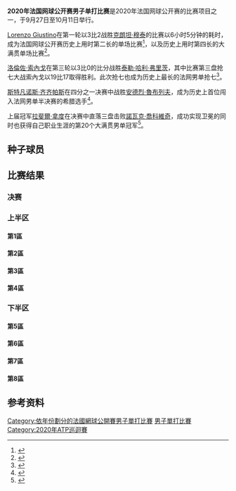 {{NoteTA|G1=Tennis}}
{{Infobox Tennis Grand Slam events|2020|法國網球公開賽|
| champ = {{flagicon|ESP}} [[拉斐爾·納達爾|拉斐爾·納達爾]]
| runner = {{flagicon|SRB}} [[諾瓦克·喬科維奇|諾瓦克·喬科維奇]]
| score = 6–0、6–2、7–5
| draw = 128（16{{Tooltip|Q|資格賽}}/8{{Tooltip|WC|外卡}}）
| seeds = 32
| before_name = 法國網球公開賽男子單打比賽
| after_name = 法國網球公開賽男子單打比賽
}}
{{main|2020年法國網球公開賽}}
'''2020年法国网球公开赛男子单打比赛'''是2020年法国网球公开赛的比赛项目之一，于9月27日至10月11日举行。

[[Lorenzo_Giustino|Lorenzo Giustino]]在第一轮以3比2战胜[[克朗坦·穆泰|克朗坦·穆泰]]的比赛以6小时5分钟的耗时，成为法国网球公开赛历史上用时第二长的单场比赛<ref>{{Cite web|url=https://au.sports.yahoo.com/amphtml/french-open-glance-day-2-183913398.html|title=French Open at a glance, Day 2|publisher=Yahoo! Sports|date=|accessdate=2020-10-10|archiveurl=https://web.archive.org/web/20201008191838/https://au.sports.yahoo.com/amphtml/french-open-glance-day-2-183913398.html|archivedate=2020-10-08|dead-url=no}}</ref>，以及历史上用时第四长的大满贯单场比赛<ref>{{Cite web|url=https://www.espn.com/tennis/story/_/id/29993222/dominic-thiem-beats-marin-cilic-second-round-french-open|title=Rafael Nadal, US Open champion Dominic Thiem advance to second round of French Open|publisher=[[ESPN|ESPN]]|date=|accessdate=2020-10-10|archiveurl=https://web.archive.org/web/20201001005405/https://www.espn.com/tennis/story/_/id/29993222/dominic-thiem-beats-marin-cilic-second-round-french-open|archivedate=2020-10-01|dead-url=no}}</ref>。

[[洛倫佐·索內戈|洛倫佐·索內戈]]在第三轮以3比0的比分战胜[[泰勒·哈利·弗里茨|泰勒·哈利·弗里茨]]，其中比赛第三盘抢七大战索內戈以19比17取得胜利。此次抢七也成为历史上最长的法网男单抢七<ref>{{cite web|url=https://www.bbc.com/sport/tennis/54377385|title=French Open 2020: Stan Wawrinka loses to Hugo Gaston|publisher=[[BBC体育|BBC Sport]]|date=2020-10-02|accessdate=2020-10-10|archiveurl=https://web.archive.org/web/20201012103630/https://www.bbc.com/sport/tennis/54377385|archivedate=2020-10-12|dead-url=no}}</ref>。

[[斯特凡诺斯·齐齐帕斯|斯特凡诺斯·齐齐帕斯]]在四分之一决赛中战胜[[安德烈·魯布列夫_(網球運動員)|安德烈·魯布列夫]]，成为历史上首位闯入法网男单半决赛的希腊选手<ref>{{cite web|url=https://greekherald.com.au/sports/tsitsipas-makes-greek-history-he-advances-french-open-semi-final/|title=Tsitsipas makes Greek history as he advances to French Open semi final|publisher=The Greek Herald|date=2020-10-08|accessdate=2020-10-10|archiveurl=https://archive.today/20201010073650/https://greekherald.com.au/sports/tsitsipas-makes-greek-history-he-advances-french-open-semi-final/|archivedate=2020-10-10}}</ref>。

上届冠军[[拉斐爾·拿度|拉斐爾·拿度]]在决赛中直落三盘击败[[諾瓦克·喬科維奇|諾瓦克·喬科維奇]]，成功实现卫冕的同时也获得自己职业生涯的第20个大满贯男单冠军<ref>{{cite web|url=https://www.espn.com/tennis/story/_/id/30090795/rafael-nadal-deserves-all-accolades-2020-french-open-victory|title=Rafael Nadal deserves all the accolades of his 2020 French Open victory|publisher=ESPN|date=2020-10-11|accessdate=2020-10-12|archiveurl=https://web.archive.org/web/20201031043903/https://www.espn.com/tennis/story/_/id/30090795/rafael-nadal-deserves-all-accolades-2020-french-open-victory|archivedate=2020-10-31|dead-url=no}}</ref>。

==种子球员==
{{columns-list|colwidth=30em|
{{seeds|1|1}} {{flagicon|SRB}} [[諾瓦克·喬科維奇|諾瓦克·喬科維奇]]''（亞軍）''
{{seeds|2|8}} {{flagicon|ESP}} '''[[拉斐爾·拿度|拉斐爾·拿度]]（冠軍）'''
{{seeds|3|6}} {{flagicon|AUT}} [[多米尼克·蒂姆|多米尼克·蒂姆]]''（八強）''
{{seeds|4|3}} {{flagicon|RUS}} [[丹尼爾·梅德韋傑夫|丹尼爾·梅德韋傑夫]]''（第一輪）''
{{seeds|5|4}} {{flagicon|GRE}} [[斯特凡诺斯·齐齐帕斯|斯特凡诺斯·齐齐帕斯]]''（四強）''
{{seeds|6|7}} {{flagicon|GER}} [[亞歷山大·茲韋列夫|亞歷山大·茲韋列夫]]''（第四輪）''
{{seeds|7|2}} {{flagicon|ITA}} [[馬泰奧·貝雷蒂尼|馬泰奧·貝雷蒂尼]]''（第三輪）''
{{seeds|8|5}} {{flagicon|FRA}} [[加埃爾·蒙菲爾斯|加埃爾·蒙菲爾斯]]''（第一輪）''
{{seeds|9|4}} {{flagicon|CAN}} [[丹尼斯·沙波瓦洛夫|丹尼斯·沙波瓦洛夫]]''（第二輪）''
{{seeds|10|2}} {{flagicon|ESP}} [[羅伯托·包蒂斯塔·阿古特|羅伯托·包蒂斯塔·阿古特]]''（第三輪）''
{{seeds|11|7}} {{flagicon|BEL}} [[大卫·戈芬|大卫·戈芬]]''（第一輪）''
{{seeds|12|5}} {{flagicon|ARG}} [[迪亞哥·塞巴斯蒂安·施瓦茲曼|迪亞哥·塞巴斯蒂安·施瓦茲曼]]''（四強）''
{{seeds|13|3}} {{flagicon|RUS}} [[安德烈·魯布列夫_(網球運動員)|安德烈·魯布列夫]]''（八強）''
{{seeds|14|8}} {{flagicon|ITA}} [[法比奧·福尼尼|法比奧·福尼尼]]''（第一輪）''
{{seeds|15|1}} {{flagicon|RUS}} [[卡倫·哈查諾夫|卡倫·哈查諾夫]]''（第四輪）''
{{seeds|16|6}} {{flagicon|SUI}} [[斯坦·瓦林卡|斯坦·瓦林卡]]''（第三輪）''

{{seeds|17|2}} {{flagicon|ESP}} [[巴勃羅·卡雷尼奧·布斯塔|巴勃羅·卡雷尼奧·布斯塔]]''（八強）''
{{seeds|18|4}} {{flagicon|BUL}} [[格里戈爾·季米特洛夫|格里戈爾·季米特洛夫]]''（第四輪）''
{{seeds|19|6}} {{flagicon|CAN}} [[费利克斯·奥热-阿利亚西姆|费利克斯·奥热-阿利亚西姆]]''（第一輪）''
{{seeds|20|1}} {{flagicon|CHI}} [[克里斯蒂安·加林|克里斯蒂安·加林]]''（第三輪）''
{{seeds|21|8}} {{flagicon|USA}} [[約翰·伊斯內爾|約翰·伊斯內爾]]''（第二輪）''
{{seeds|22|3}} {{flagicon|SRB}} [[杜尚·拉約維奇|杜尚·拉約維奇]]''（第二輪）''
{{seeds|23|7}} {{flagicon|FRA}} [[伯諾瓦·帕爾雷|伯諾瓦·帕爾雷]]''（第二輪）''
{{seeds|24|5}} {{flagicon|CRO}} [[博爾納·丘里奇|博爾納·丘里奇]]''（第一輪）''
{{seeds|25|7}} {{flagicon|AUS}} [[阿萊克斯·德·米瑙爾|阿萊克斯·德·米瑙爾]]''（第一輪）''
{{seeds|26|4}} {{flagicon|SRB}} [[菲利普·克拉伊諾維奇|菲利普·克拉伊諾維奇]]''（第一輪）''
{{seeds|27|5}} {{flagicon|USA}} [[泰勒·哈利·弗里茨|泰勒·哈利·弗里茨]]''（第三輪）''
{{seeds|28|6}} {{flagicon|NOR}} [[卡斯珀·魯德|卡斯珀·魯德]]''（第三輪）''
{{seeds|29|1}} {{flagicon|POL}} [[休伯特·胡尔卡奇|休伯特·胡尔卡奇]]''（第一輪）''
{{seeds|30|2}} {{flagicon|GER}} [[楊-萊納德·史卓夫|楊-萊納德·史卓夫]]''（第二輪）''
{{seeds|31|3}} {{flagicon|GEO}} [[尼科洛茲·巴西拉什威利|尼科洛茲·巴西拉什威利]]''（第一輪）''
{{seeds|32|8}} {{flagicon|GBR}} [[丹尼爾·埃文斯|丹尼爾·埃文斯]]''（第一輪）''
}}

{{種子說明}}

==比赛结果==
{{Draw key}}

===决赛===
{{8TeamBracket-Tennis5
| RD1=半準決賽
| RD2=準決賽
| RD3=決賽

|team-width=200

|RD1-seed1=1
|RD1-team1='''{{flagicon|SRB}} [[諾瓦克·喬科維奇|諾瓦克·喬科維奇]]'''
|RD1-score1-1=4
|RD1-score1-2='''6'''
|RD1-score1-3='''6'''
|RD1-score1-4='''6'''
|RD1-score1-5=
|RD1-seed2=17
|RD1-team2={{flagicon|ESP}} [[巴勃羅·卡雷尼奧·布斯塔|巴勃羅·卡雷尼奧·布斯塔]]
|RD1-score2-1='''6'''
|RD1-score2-2=2
|RD1-score2-3=3
|RD1-score2-4=4
|RD1-score2-5=

|RD1-seed3=13
|RD1-team3={{flagicon|RUS}} [[安德烈·魯布列夫_(網球運動員)|安德烈·魯布列夫]]
|RD1-score3-1=5
|RD1-score3-2=2
|RD1-score3-3=3
|RD1-score3-4=
|RD1-score3-5=
|RD1-seed4=5
|RD1-team4='''{{flagicon|GRE}} [[斯特凡诺斯·齐齐帕斯|斯特凡诺斯·齐齐帕斯]]'''
|RD1-score4-1='''7'''
|RD1-score4-2='''6'''
|RD1-score4-3='''6'''
|RD1-score4-4=
|RD1-score4-5=

|RD1-seed5=12
|RD1-team5='''{{flagicon|ARG}} [[迪亞哥·塞巴斯蒂安·施瓦茲曼|迪亞哥·塞巴斯蒂安·施瓦茲曼]]'''
|RD1-score5-1='''7<sup>7</sup>'''
|RD1-score5-2=5
|RD1-score5-3=6<sup>6</sup>
|RD1-score5-4='''7<sup>7</sup>'''
|RD1-score5-5='''6'''
|RD1-seed6=3
|RD1-team6={{flagicon|AUT}} [[多米尼克·蒂姆|多米尼克·蒂姆]]
|RD1-score6-1=6<sup>1</sup>
|RD1-score6-2='''7'''
|RD1-score6-3='''7<sup>8</sup>'''
|RD1-score6-4=6<sup>5</sup>
|RD1-score6-5=2

|RD1-seed7= 
|RD1-team7={{flagicon|ITA}} [[詹尼克·辛纳|詹尼克·辛纳]]
|RD1-score7-1=6<sup>4</sup>
|RD1-score7-2=4
|RD1-score7-3=1
|RD1-score7-4=
|RD1-score7-5=
|RD1-seed8=2
|RD1-team8='''{{flagicon|ESP}} [[拉斐爾·拿度|拉斐爾·拿度]]'''
|RD1-score8-1='''7<sup>7</sup>'''
|RD1-score8-2='''6'''
|RD1-score8-3='''6'''
|RD1-score8-4=
|RD1-score8-5=

|RD2-seed1=1
|RD2-team1='''{{flagicon|SRB}} [[諾瓦克·喬科維奇|諾瓦克·喬科維奇]]'''
|RD2-score1-1='''6'''
|RD2-score1-2='''6'''
|RD2-score1-3=5
|RD2-score1-4=4
|RD2-score1-5='''6'''
|RD2-seed2=5
|RD2-team2={{flagicon|GRE}} [[斯特凡诺斯·齐齐帕斯|斯特凡诺斯·齐齐帕斯]]
|RD2-score2-1=3
|RD2-score2-2=2
|RD2-score2-3='''7'''
|RD2-score2-4='''6'''
|RD2-score2-5=1

|RD2-seed3=12
|RD2-team3={{flagicon|ARG}} [[迪亞哥·塞巴斯蒂安·施瓦茲曼|迪亞哥·塞巴斯蒂安·施瓦茲曼]]
|RD2-score3-1=3
|RD2-score3-2=3
|RD2-score3-3=6<sup>0</sup>
|RD2-score3-4=
|RD2-score3-5=
|RD2-seed4=2
|RD2-team4='''{{flagicon|ESP}} [[拉斐爾·拿度|拉斐爾·拿度]]'''
|RD2-score4-1='''6'''
|RD2-score4-2='''6'''
|RD2-score4-3='''7<sup>7</sup>'''
|RD2-score4-4=
|RD2-score4-5=

|RD3-seed1=1
|RD3-team1={{flagicon|SRB}} [[諾瓦克·喬科維奇|諾瓦克·喬科維奇]]
|RD3-score1-1=0
|RD3-score1-2=2
|RD3-score1-3=5
|RD3-score1-4=
|RD3-score1-5=
|RD3-seed2=2
|RD3-team2='''{{flagicon|ESP}} [[拉斐爾·拿度|拉斐爾·拿度]]'''
|RD3-score2-1='''6'''
|RD3-score2-2='''6'''
|RD3-score2-3='''7'''
|RD3-score2-4=
|RD3-score2-5=
}}

===上半区===
====第1區====
{{16TeamBracket-Compact-Tennis5
| RD1=第一輪
| RD2=第二輪
| RD3=第三輪
| RD4=第四輪

| RD1-seed01=1
| RD1-team01='''{{flagicon|SRB}} [[諾瓦克·喬科維奇|諾瓦克·喬科維奇]]'''
| RD1-score01-1='''6'''
| RD1-score01-2='''6'''
| RD1-score01-3='''6'''
| RD1-score01-4=
| RD1-score01-5=
| RD1-seed02=
| RD1-team02={{flagicon|SWE}} [[米凯尔·伊梅尔|米凯尔·伊梅尔]]
| RD1-score02-1=0
| RD1-score02-2=2
| RD1-score02-3=3
| RD1-score02-4=
| RD1-score02-5=

| RD1-seed03=
| RD1-team03={{flagicon|BOL}} [[雨果·德里恩|雨果·德里恩]]
| RD1-score03-1=1
| RD1-score03-2=4
| RD1-score03-3=4
| RD1-score03-4=
| RD1-score03-5=
| RD1-seed04=
| RD1-team04='''{{flagicon|LTU}} [[里查達斯·貝蘭基斯|里查達斯·貝蘭基斯]]'''
| RD1-score04-1='''6'''
| RD1-score04-2='''6'''
| RD1-score04-3='''6'''
| RD1-score04-4=
| RD1-score04-5=

| RD1-seed05=LL
| RD1-team05='''{{flagicon|COL}} [[Daniel_Elahi_Galán|DE Galán]]'''
| RD1-score05-1=4
| RD1-score05-2='''6'''
| RD1-score05-3=5
| RD1-score05-4='''6'''
| RD1-score05-5='''6'''
| RD1-seed06=
| RD1-team06={{flagicon|GBR}} [[卡梅隆·諾里|卡梅隆·諾里]]
| RD1-score06-1='''6'''
| RD1-score06-2=3
| RD1-score06-3='''7'''
| RD1-score06-4=1
| RD1-score06-5=1

| RD1-seed07=
| RD1-team07='''{{flagicon|USA}} [[坦尼斯·桑德格倫|坦尼斯·桑德格倫]]'''
| RD1-score07-1='''7'''
| RD1-score07-2=2
| RD1-score07-3=4
| RD1-score07-4='''7<sup>7</sup>'''
| RD1-score07-5='''11'''
| RD1-seed08=29
| RD1-team08={{flagicon|POL}} [[休伯特·胡尔卡奇|休伯特·胡尔卡奇]]
| RD1-score08-1=5
| RD1-score08-2='''6'''
| RD1-score08-3='''6'''
| RD1-score08-4=6<sup>1</sup>
| RD1-score08-5=9

| RD1-seed09=20
| RD1-team09='''{{flagicon|CHI}} [[克里斯蒂安·加林|克里斯蒂安·加林]]'''
| RD1-score09-1='''6'''
| RD1-score09-2=4
| RD1-score09-3='''6'''
| RD1-score09-4='''6'''
| RD1-score09-5=
| RD1-seed10=
| RD1-team10={{flagicon|GER}} [[菲利普·科爾施賴伯|菲利普·科爾施賴伯]]
| RD1-score10-1=4
| RD1-score10-2='''6'''
| RD1-score10-3=1
| RD1-score10-4=4
| RD1-score10-5=

| RD1-seed11=
| RD1-team11={{flagicon|FRA}} [[于戈·安貝爾|-{于}-戈·安貝爾]]
| RD1-score11-1=2
| RD1-score11-2=2
| RD1-score11-3='''6'''
| RD1-score11-4=3
| RD1-score11-5=
| RD1-seed12=LL
| RD1-team12='''{{flagicon|AUS}} [[Marc_Polmans|M Polmans]]''' 
| RD1-score12-1='''6'''
| RD1-score12-2='''6'''
| RD1-score12-3=3
| RD1-score12-4='''6'''
| RD1-score12-5=

| RD1-seed13=
| RD1-team13='''{{flagicon|CZE}} [[吉力·維斯利|吉力·維斯利]]'''
| RD1-score13-1='''6'''
| RD1-score13-2=5
| RD1-score13-3='''6'''
| RD1-score13-4='''6'''
| RD1-score13-5=
| RD1-seed14=Q
| RD1-team14={{flagicon|GBR}} [[利安·布魯迪|利安·布魯迪]] 
| RD1-score14-1=2
| RD1-score14-2='''7'''
| RD1-score14-3=3
| RD1-score14-4=2
| RD1-score14-5=

| RD1-seed15=PR
| RD1-team15={{flagicon|POL}} [[Kamil_Majchrzak|K Majchrzak]]
| RD1-score15-1=6<sup>3</sup>
| RD1-score15-2=3
| RD1-score15-3=3
| RD1-score15-4=
| RD1-score15-5=
| RD1-seed16=15
| RD1-team16='''{{flagicon|RUS}} [[卡倫·哈查諾夫|卡倫·哈查諾夫]]''' 
| RD1-score16-1='''7<sup>7</sup>'''
| RD1-score16-2='''6'''
| RD1-score16-3='''6'''
| RD1-score16-4=
| RD1-score16-5=

| RD2-seed01=1
| RD2-team01='''{{flagicon|SRB}} [[諾瓦克·喬科維奇|諾瓦克·喬科維奇]]'''
| RD2-score01-1='''6'''
| RD2-score01-2='''6'''
| RD2-score01-3='''6'''
| RD2-score01-4=
| RD2-score01-5=
| RD2-seed02=
| RD2-team02={{flagicon|LTU}} [[里查達斯·貝蘭基斯|里查達斯·貝蘭基斯]]
| RD2-score02-1=1
| RD2-score02-2=2
| RD2-score02-3=2
| RD2-score02-4=
| RD2-score02-5=

| RD2-seed03=LL
| RD2-team03='''{{flagicon|COL}} [[Daniel_Elahi_Galán|DE Galán]]'''
| RD2-score03-1='''6'''
| RD2-score03-2='''6'''
| RD2-score03-3='''6'''
| RD2-score03-4=
| RD2-score03-5=
| RD2-seed04=
| RD2-team04={{flagicon|USA}} [[坦尼斯·桑德格倫|坦尼斯·桑德格倫]]
| RD2-score04-1=2
| RD2-score04-2=2
| RD2-score04-3=3
| RD2-score04-4=
| RD2-score04-5=

| RD2-seed05=20
| RD2-team05='''{{flagicon|CHI}} [[克里斯蒂安·加林|克里斯蒂安·加林]]'''
| RD2-score05-1=6<sup>5</sup>
| RD2-score05-2='''6'''
| RD2-score05-3='''7<sup>7</sup>'''
| RD2-score05-4='''6'''
| RD2-score05-5=
| RD2-seed06=LL
| RD2-team06={{flagicon|AUS}} [[Marc_Polmans|M Polmans]] 
| RD2-score06-1='''7<sup>7</sup>'''
| RD2-score06-2=2
| RD2-score06-3=6<sup>3</sup>
| RD2-score06-4=4
| RD2-score06-5=

| RD2-seed07=
| RD2-team07={{flagicon|CZE}} [[吉力·維斯利|吉力·維斯利]]
| RD2-score07-1=1
| RD2-score07-2='''7<sup>7</sup>'''
| RD2-score07-3=6<sup>7</sup>
| RD2-score07-4=6<sup>2</sup>
| RD2-score07-5=
| RD2-seed08=15
| RD2-team08='''{{flagicon|RUS}} [[卡倫·哈查諾夫|卡倫·哈查諾夫]]'''
| RD2-score08-1='''6'''
| RD2-score08-2=6<sup>4</sup>
| RD2-score08-3='''7<sup>9</sup>'''
| RD2-score08-4='''7<sup>7</sup>'''
| RD2-score08-5=

| RD3-seed01=1
| RD3-team01='''{{flagicon|SRB}} [[諾瓦克·喬科維奇|諾瓦克·喬科維奇]]'''
| RD3-score01-1='''6'''
| RD3-score01-2='''6'''
| RD3-score01-3='''6'''
| RD3-score01-4=
| RD3-score01-5=
| RD3-seed02=LL
| RD3-team02={{flagicon|COL}} [[Daniel_Elahi_Galán|DE Galán]]
| RD3-score02-1=0
| RD3-score02-2=3
| RD3-score02-3=2
| RD3-score02-4=
| RD3-score02-5=

| RD3-seed03=20
| RD3-team03={{flagicon|CHI}} [[克里斯蒂安·加林|克里斯蒂安·加林]]
| RD3-score03-1=2
| RD3-score03-2='''6'''
| RD3-score03-3=4
| RD3-score03-4=2
| RD3-score03-5=
| RD3-seed04=15
| RD3-team04='''{{flagicon|RUS}} [[卡倫·哈查諾夫|卡倫·哈查諾夫]]'''
| RD3-score04-1='''6'''
| RD3-score04-2=3
| RD3-score04-3='''6'''
| RD3-score04-4='''6'''
| RD3-score04-5=

| RD4-seed01=1
| RD4-team01='''{{flagicon|SRB}} [[諾瓦克·喬科維奇|諾瓦克·喬科維奇]]'''
| RD4-score01-1='''6'''
| RD4-score01-2='''6'''
| RD4-score01-3='''6'''
| RD4-score01-4=
| RD4-score01-5=
| RD4-seed02=15
| RD4-team02={{flagicon|RUS}} [[卡倫·哈查諾夫|卡倫·哈查諾夫]]
| RD4-score02-1=4
| RD4-score02-2=3
| RD4-score02-3=3
| RD4-score02-4=
| RD4-score02-5=
}}

====第2區====
{{16TeamBracket-Compact-Tennis5
| RD1=第一輪
| RD2=第二輪
| RD3=第三輪
| RD4=第四輪

| RD1-seed01=10
| RD1-team01='''{{flagicon|ESP}} [[羅伯托·包蒂斯塔·阿古特|羅伯托·包蒂斯塔·阿古特]]'''
| RD1-score01-1='''7<sup>7</sup>'''
| RD1-score01-2='''6'''
| RD1-score01-3='''6'''
| RD1-score01-4=
| RD1-score01-5=
| RD1-seed02=
| RD1-team02={{flagicon|FRA}} [[里夏爾·加斯凱|里夏爾·加斯凱]]
| RD1-score02-1=6<sup>5</sup>
| RD1-score02-2=2
| RD1-score02-3=1
| RD1-score02-4=
| RD1-score02-5=

| RD1-seed03=
| RD1-team03={{flagicon|JPN}} [[内山靖崇|内山靖崇]]
| RD1-score03-1=2
| RD1-score03-2=3
| RD1-score03-3=5
| RD1-score03-4=
| RD1-score03-5=
| RD1-seed04=
| RD1-team04='''{{flagicon|HUN}} [[Attila_Balázs|A Balázs]]'''
| RD1-score04-1='''6'''
| RD1-score04-2='''6'''
| RD1-score04-3='''7'''
| RD1-score04-4=
| RD1-score04-5=

| RD1-seed05= 
| RD1-team05='''{{flagicon|ARG}} [[吉多·佩拉|吉多·佩拉]]'''
| RD1-score05-1='''7<sup>8</sup>'''
| RD1-score05-2=6<sup>4</sup>
| RD1-score05-3='''7'''
| RD1-score05-4='''6'''
| RD1-score05-5=
| RD1-seed06=
| RD1-team06={{flagicon|ITA}} [[Salvatore_Caruso|S Caruso]]
| RD1-score06-1=6<sup>6</sup>
| RD1-score06-2='''7<sup>7</sup>'''
| RD1-score06-3=5
| RD1-score06-4=4
| RD1-score06-5=

| RD1-seed07= 
| RD1-team07={{flagicon|AUS}} [[約翰·米爾蒙|約翰·米爾蒙]]
| RD1-score07-1=3
| RD1-score07-2=2
| RD1-score07-3=5
| RD1-score07-4=
| RD1-score07-5=
| RD1-seed08=17
| RD1-team08={{flagicon|ESP}} '''[[巴勃羅·卡雷尼奧·布斯塔|巴勃羅·卡雷尼奧·布斯塔]]'''
| RD1-score08-1='''6'''
| RD1-score08-2='''6'''
| RD1-score08-3='''7'''
| RD1-score08-4=
| RD1-score08-5=

| RD1-seed09=30
| RD1-team09='''{{flagicon|GER}} [[楊-萊納德·史卓夫|楊-萊納德·史卓夫]]'''
| RD1-score09-1=3
| RD1-score09-2='''7<sup>7</sup>'''
| RD1-score09-3='''6'''
| RD1-score09-4=6<sup>2</sup>
| RD1-score09-5='''6'''
| RD1-seed10=
| RD1-team10={{flagicon|USA}} [[法蘭西斯·蒂亞弗|法蘭西斯·蒂亞弗]]
| RD1-score10-1='''6'''
| RD1-score10-2=6<sup>5</sup>
| RD1-score10-3=3
| RD1-score10-4='''7<sup>7</sup>'''
| RD1-score10-5=3

| RD1-seed11=Q
| RD1-team11='''{{flagicon|GER}} [[丹尼爾·奧特邁爾|丹尼爾·奧特邁爾]]'''
| RD1-score11-1='''7<sup>7</sup>'''
| RD1-score11-2='''6'''
| RD1-score11-3='''6'''
| RD1-score11-4=
| RD1-score11-5=
| RD1-seed12= 
| RD1-team12={{flagicon|ESP}} [[費利西亞諾·洛佩斯|費利西亞諾·洛佩斯]]
| RD1-score12-1=6<sup>1</sup>
| RD1-score12-2=4
| RD1-score12-3=4
| RD1-score12-4=
| RD1-score12-5=

| RD1-seed13= 
| RD1-team13='''{{flagicon|RSA}} [[洛依德·哈里斯|洛依德·哈里斯]]'''
| RD1-score13-1='''6'''
| RD1-score13-2='''6'''
| RD1-score13-3='''7<sup>9</sup>'''
| RD1-score13-4=
| RD1-score13-5=
| RD1-seed14=
| RD1-team14={{flagicon|AUS}} [[Alexei_Popyrin|A Popyrin]] 
| RD1-score14-1=4
| RD1-score14-2=4
| RD1-score14-3=6<sup>7</sup>
| RD1-score14-4=
| RD1-score14-5=

| RD1-seed15=
| RD1-team15={{flagicon|CAN}} [[瓦謝克·波斯皮西爾|瓦謝克·波斯皮西爾]]
| RD1-score15-1=3
| RD1-score15-2=1
| RD1-score15-3=3
| RD1-score15-4=
| RD1-score15-5=
| RD1-seed16=7
| RD1-team16='''{{flagicon|ITA}} [[馬泰奧·貝雷蒂尼|馬泰奧·貝雷蒂尼]]'''
| RD1-score16-1='''6'''
| RD1-score16-2='''6'''
| RD1-score16-3='''6'''
| RD1-score16-4=
| RD1-score16-5=

| RD2-seed01=10
| RD2-team01='''{{flagicon|ESP}} [[羅伯托·包蒂斯塔·阿古特|羅伯托·包蒂斯塔·阿古特]]'''
| RD2-score01-1='''6'''
| RD2-score01-2='''6'''
| RD2-score01-3='''6'''
| RD2-score01-4=
| RD2-score01-5=
| RD2-seed02=
| RD2-team02={{flagicon|HUN}} [[Attila_Balázs|A Balázs]]
| RD2-score02-1=3
| RD2-score02-2=1
| RD2-score02-3=2
| RD2-score02-4=
| RD2-score02-5=

| RD2-seed03=
| RD2-team03={{flagicon|ARG}} [[吉多·佩拉|吉多·佩拉]]
| RD2-score03-1=3
| RD2-score03-2=2
| RD2-score03-3=1
| RD2-score03-4=
| RD2-score03-5=
| RD2-seed04=17
| RD2-team04='''{{flagicon|ESP}} [[巴勃羅·卡雷尼奧·布斯塔|巴勃羅·卡雷尼奧·布斯塔]]'''
| RD2-score04-1='''6'''
| RD2-score04-2='''6'''
| RD2-score04-3='''6'''
| RD2-score04-4=
| RD2-score04-5=

| RD2-seed05=30
| RD2-team05={{flagicon|GER}} [[楊-萊納德·史卓夫|楊-萊納德·史卓夫]]
| RD2-score05-1=3
| RD2-score05-2=6<sup>4</sup>
| RD2-score05-3=3
| RD2-score05-4=
| RD2-score05-5=
| RD2-seed06=Q
| RD2-team06='''{{flagicon|GER}} [[丹尼爾·奧特邁爾|丹尼爾·奧特邁爾]]'''
| RD2-score06-1='''6'''
| RD2-score06-2='''7<sup>7</sup>'''
| RD2-score06-3='''6'''
| RD2-score06-4=
| RD2-score06-5=

| RD2-seed07=
| RD2-team07={{flagicon|RSA}} [[洛依德·哈里斯|洛依德·哈里斯]]
| RD2-score07-1=4
| RD2-score07-2='''6'''
| RD2-score07-3=2
| RD2-score07-4=3
| RD2-score07-5=
| RD2-seed08=7
| RD2-team08='''{{flagicon|ITA}} [[馬泰奧·貝雷蒂尼|馬泰奧·貝雷蒂尼]]'''
| RD2-score08-1='''6'''
| RD2-score08-2=4
| RD2-score08-3='''6'''
| RD2-score08-4='''6'''
| RD2-score08-5=

| RD3-seed01=10
| RD3-team01={{flagicon|ESP}} [[羅伯托·包蒂斯塔·阿古特|羅伯托·包蒂斯塔·阿古特]]
| RD3-score01-1=4
| RD3-score01-2=3
| RD3-score01-3='''7'''
| RD3-score01-4=4
| RD3-score01-5=
| RD3-seed02=17
| RD3-team02='''{{flagicon|ESP}} [[巴勃羅·卡雷尼奧·布斯塔|巴勃羅·卡雷尼奧·布斯塔]]'''
| RD3-score02-1='''6'''
| RD3-score02-2='''6'''
| RD3-score02-3=5
| RD3-score02-4='''6'''
| RD3-score02-5=

| RD3-seed03=Q
| RD3-team03='''{{flagicon|GER}} [[丹尼爾·奧特邁爾|丹尼爾·奧特邁爾]]'''
| RD3-score03-1='''6'''
| RD3-score03-2='''7<sup>7</sup>'''
| RD3-score03-3='''6'''
| RD3-score03-4=
| RD3-score03-5=
| RD3-seed04=7
| RD3-team04={{flagicon|ITA}} [[馬泰奧·貝雷蒂尼|馬泰奧·貝雷蒂尼]]
| RD3-score04-1=2
| RD3-score04-2=6<sup>5</sup>
| RD3-score04-3=4
| RD3-score04-4=
| RD3-score04-5=

| RD4-seed01=17
| RD4-team01='''{{flagicon|ESP}} [[巴勃羅·卡雷尼奧·布斯塔|巴勃羅·卡雷尼奧·布斯塔]]'''
| RD4-score01-1='''6'''
| RD4-score01-2='''7'''
| RD4-score01-3='''6'''
| RD4-score01-4=
| RD4-score01-5=
| RD4-seed02=Q
| RD4-team02={{flagicon|GER}} [[丹尼爾·奧特邁爾|丹尼爾·奧特邁爾]]
| RD4-score02-1=2
| RD4-score02-2=5
| RD4-score02-3=2
| RD4-score02-4=
| RD4-score02-5=
}}

====第3區====
{{16TeamBracket-Compact-Tennis5
| RD1=第一輪
| RD2=第二輪
| RD3=第三輪
| RD4=第四輪

| RD1-seed01=4
| RD1-team01={{flagicon|RUS}} [[丹尼爾·梅德韋傑夫|丹尼爾·梅德韋傑夫]]
| RD1-score01-1=4
| RD1-score01-2=6<sup>3</sup>
| RD1-score01-3='''6'''
| RD1-score01-4=1
| RD1-score01-5=
| RD1-seed02=
| RD1-team02='''{{flagicon|HUN}} [[馬爾頓·福索維斯|馬爾頓·福索維斯]]'''
| RD1-score02-1='''6'''
| RD1-score02-2='''7<sup>7</sup>'''
| RD1-score02-3=2
| RD1-score02-4='''6'''
| RD1-score02-5=

| RD1-seed03=
| RD1-team03={{flagicon|FRA}} [[阿德里安·曼納里諾|阿德里安·曼納里諾]]
| RD1-score03-1=4
| RD1-score03-2=3
| RD1-score03-3=0
| RD1-score03-4=
| RD1-score03-5=
| RD1-seed04=
| RD1-team04='''{{flagicon|ESP}} [[阿爾伯特·拉莫斯|阿爾伯特·拉莫斯]]'''
| RD1-score04-1='''6'''
| RD1-score04-2='''6'''
| RD1-score04-3='''6'''
| RD1-score04-4=
| RD1-score04-5=

| RD1-seed05=WC
| RD1-team05={{flagicon|FRA}} [[康坦·阿利斯|康坦·阿利斯]]
| RD1-score05-1=5
| RD1-score05-2='''6'''
| RD1-score05-3='''7<sup>7</sup>'''
| RD1-score05-4=5
| RD1-score05-5=6
| RD1-seed06=
| RD1-team06='''{{flagicon|USA}} [[馬科斯·吉隆|馬科斯·吉隆]]'''
| RD1-score06-1='''7'''
| RD1-score06-2=3
| RD1-score06-3=6<sup>5</sup>
| RD1-score06-4='''7'''
| RD1-score06-5='''8'''

| RD1-seed07=
| RD1-team07='''{{flagicon|BRA}} [[蒂亞戈·蒙泰羅_(網球運動員)|蒂亞戈·蒙泰羅]]'''
| RD1-score07-1='''7'''
| RD1-score07-2='''6'''
| RD1-score07-3='''6'''
| RD1-score07-4=
| RD1-score07-5=
| RD1-seed08=31
| RD1-team08={{flagicon|GEO}} [[尼科洛茲·巴西拉什威利|尼科洛茲·巴西拉什威利]]
| RD1-score08-1=5
| RD1-score08-2=4
| RD1-score08-3=2
| RD1-score08-4=
| RD1-score08-5=

| RD1-seed09=22
| RD1-team09='''{{flagicon|SRB}} [[杜尚·拉約維奇|杜尚·拉約維奇]]'''
| RD1-score09-1='''6'''
| RD1-score09-2='''7<sup>7</sup>'''
| RD1-score09-3=4
| RD1-score09-4='''6'''
| RD1-score09-5=
| RD1-seed10=
| RD1-team10={{flagicon|ITA}} [[Gianluca_Mager|G Mager]]
| RD1-score10-1=4
| RD1-score10-2=6<sup>4</sup>
| RD1-score10-3='''6'''
| RD1-score10-4=1
| RD1-score10-5=

| RD1-seed11= 
| RD1-team11={{flagicon|SRB}} [[拉斯洛·捷雷|拉斯洛·捷雷]]
| RD1-score11-1=2
| RD1-score11-2=3
| RD1-score11-3=4
| RD1-score11-4=
| RD1-score11-5=
| RD1-seed12=PR
| RD1-team12='''{{flagicon|RSA}} [[凱文·安德森_(網球運動員)|凱文·安德森]]'''
| RD1-score12-1='''6'''
| RD1-score12-2='''6'''
| RD1-score12-3='''6'''
| RD1-score12-4=
| RD1-score12-5=

| RD1-seed13=WC
| RD1-team13={{flagicon|FRA}} [[Harold_Mayot|H Mayot]]
| RD1-score13-1=6<sup>5</sup>
| RD1-score13-2=3
| RD1-score13-3=5
| RD1-score13-4=
| RD1-score13-5=
| RD1-seed14=
| RD1-team14='''{{flagicon|ESP}} [[亚历山德罗·达维多维奇·弗基纳|亚历山德罗·达维多维奇·弗基纳]]'''
| RD1-score14-1='''7<sup>7</sup>'''
| RD1-score14-2='''6'''
| RD1-score14-3='''7'''
| RD1-score14-4=
| RD1-score14-5=

| RD1-seed15=
| RD1-team15={{flagicon|USA}} [[薩姆·奎里|薩姆·奎里]]
| RD1-score15-1='''7<sup>7</sup>'''
| RD1-score15-2='''7<sup>7</sup>'''
| RD1-score15-3=5
| RD1-score15-4=4
| RD1-score15-5=3
| RD1-seed16=13
| RD1-team16='''{{flagicon|RUS}} [[安德烈·魯布列夫_(網球運動員)|安德烈·魯布列夫]]'''
| RD1-score16-1=6<sup>5</sup>
| RD1-score16-2=6<sup>4</sup>
| RD1-score16-3='''7'''
| RD1-score16-4='''6'''
| RD1-score16-5='''6'''

| RD2-seed01= 
| RD2-team01='''{{flagicon|HUN}} [[馬爾頓·福索維斯|馬爾頓·福索維斯]]'''
| RD2-score01-1='''7<sup>7</sup>'''
| RD2-score01-2='''6'''
| RD2-score01-3='''7'''
| RD2-score01-4=
| RD2-score01-5=
| RD2-seed02=
| RD2-team02={{flagicon|ESP}} [[阿爾伯特·拉莫斯|阿爾伯特·拉莫斯]]
| RD2-score02-1=6<sup>2</sup>
| RD2-score02-2=3
| RD2-score02-3=5
| RD2-score02-4=
| RD2-score02-5=

| RD2-seed03= 
| RD2-team03={{flagicon|USA}} [[馬科斯·吉隆|馬科斯·吉隆]]
| RD2-score03-1=6<sup>5</sup>
| RD2-score03-2=4
| RD2-score03-3=1
| RD2-score03-4=
| RD2-score03-5=
| RD2-seed04=
| RD2-team04='''{{flagicon|BRA}} [[蒂亞戈·蒙泰羅_(網球運動員)|蒂亞戈·蒙泰羅]]'''
| RD2-score04-1='''7<sup>7</sup>'''
| RD2-score04-2='''6'''
| RD2-score04-3='''6'''
| RD2-score04-4=
| RD2-score04-5=

| RD2-seed05=22
| RD2-team05={{flagicon|SRB}} [[杜尚·拉約維奇|杜尚·拉約維奇]]
| RD2-score05-1=2
| RD2-score05-2=4
| RD2-score05-3='''6'''
| RD2-score05-4='''6'''
| RD2-score05-5=3
| RD2-seed06=PR
| RD2-team06='''{{flagicon|RSA}} [[凱文·安德森_(網球運動員)|凱文·安德森]]'''
| RD2-score06-1='''6'''
| RD2-score06-2='''6'''
| RD2-score06-3=4
| RD2-score06-4=3
| RD2-score06-5='''6'''

| RD2-seed07=
| RD2-team07={{flagicon|ESP}} [[亚历山德罗·达维多维奇·弗基纳|亚历山德罗·达维多维奇·弗基纳]]
| RD2-score07-1=5
| RD2-score07-2=1
| RD2-score07-3='''6'''
| RD2-score07-4=1
| RD2-score07-5=
| RD2-seed08=13
| RD2-team08='''{{flagicon|RUS}} [[安德烈·魯布列夫_(網球運動員)|安德烈·魯布列夫]]'''
| RD2-score08-1='''7'''
| RD2-score08-2='''6'''
| RD2-score08-3=3
| RD2-score08-4='''6'''
| RD2-score08-5=

| RD3-seed01=
| RD3-team01='''{{flagicon|HUN}} [[馬爾頓·福索維斯|馬爾頓·福索維斯]]'''
| RD3-score01-1='''7'''
| RD3-score01-2='''6'''
| RD3-score01-3='''6'''
| RD3-score01-4=
| RD3-score01-5=
| RD3-seed02=
| RD3-team02={{flagicon|BRA}} [[蒂亞戈·蒙泰羅_(網球運動員)|蒂亞戈·蒙泰羅]]
| RD3-score02-1=5
| RD3-score02-2=1
| RD3-score02-3=3
| RD3-score02-4=
| RD3-score02-5=

| RD3-seed03=PR
| RD3-team03={{flagicon|RSA}} [[凱文·安德森_(網球運動員)|凱文·安德森]]
| RD3-score03-1=3
| RD3-score03-2=2
| RD3-score03-3=3
| RD3-score03-4=
| RD3-score03-5=
| RD3-seed04=13
| RD3-team04='''{{flagicon|RUS}} [[安德烈·魯布列夫_(網球運動員)|安德烈·魯布列夫]]'''
| RD3-score04-1='''6'''
| RD3-score04-2='''6'''
| RD3-score04-3='''6'''
| RD3-score04-4=
| RD3-score04-5=

| RD4-seed01=
| RD4-team01={{flagicon|HUN}} [[馬爾頓·福索維斯|馬爾頓·福索維斯]]
| RD4-score01-1='''7<sup>7</sup>'''
| RD4-score01-2=5
| RD4-score01-3=4
| RD4-score01-4=6<sup>3</sup>
| RD4-score01-5=
| RD4-seed02=13
| RD4-team02='''{{flagicon|RUS}} [[安德烈·魯布列夫_(網球運動員)|安德烈·魯布列夫]]'''
| RD4-score02-1=6<sup>4</sup>
| RD4-score02-2='''7'''
| RD4-score02-3='''6'''
| RD4-score02-4='''7<sup>7</sup>'''
| RD4-score02-5=
}}

====第4區====
{{16TeamBracket-Compact-Tennis5
| RD1=第一輪
| RD2=第二輪
| RD3=第三輪
| RD4=第四輪

| RD1-seed01= 9 
| RD1-team01='''{{flagicon|CAN}} [[丹尼斯·沙波瓦洛夫|丹尼斯·沙波瓦洛夫]]'''
| RD1-score01-1='''6'''
| RD1-score01-2='''7'''
| RD1-score01-3=5
| RD1-score01-4='''6'''
| RD1-score01-5=
| RD1-seed02=
| RD1-team02={{flagicon|FRA}} [[吉爾·西蒙|吉爾·西蒙]]
| RD1-score02-1=2
| RD1-score02-2=5
| RD1-score02-3='''7'''
| RD1-score02-4=3
| RD1-score02-5=

| RD1-seed03=
| RD1-team03={{flagicon|USA}} [[斯蒂夫·約翰遜|斯蒂夫·約翰遜]]
| RD1-score03-1=1
| RD1-score03-2=1
| RD1-score03-3=0
| RD1-score03-4=
| RD1-score03-5=
| RD1-seed04=
| RD1-team04='''{{flagicon|ESP}} [[羅伯托·卡巴列羅·巴耶納|羅伯托·卡巴列羅·巴耶納]]'''
| RD1-score04-1='''6'''
| RD1-score04-2='''6'''
| RD1-score04-3='''6'''
| RD1-score04-4=
| RD1-score04-5=

| RD1-seed05=
| RD1-team05='''{{flagicon|SVK}} [[安德烈·馬汀|安德烈·馬汀]]'''
| RD1-score05-1='''7'''
| RD1-score05-2='''6'''
| RD1-score05-3='''6'''
| RD1-score05-4=
| RD1-score05-5=
| RD1-seed06=
| RD1-team06={{flagicon|POR}} [[喬奧·索薩|喬奧·索薩]]
| RD1-score06-1=5
| RD1-score06-2=1
| RD1-score06-3=2
| RD1-score06-4=
| RD1-score06-5=

| RD1-seed07= 
| RD1-team07={{flagicon|FRA}} [[格雷瓜尔·巴雷尔|格雷瓜尔·巴雷尔]]
| RD1-score07-1=3
| RD1-score07-2=2
| RD1-score07-3=2
| RD1-score07-4=
| RD1-score07-5=
| RD1-seed08=18
| RD1-team08='''{{flagicon|BUL}} [[格里戈爾·季米特洛夫|格里戈爾·季米特洛夫]]'''
| RD1-score08-1='''6'''
| RD1-score08-2='''6'''
| RD1-score08-3='''6'''
| RD1-score08-4=
| RD1-score08-5=

| RD1-seed09=26
| RD1-team09={{flagicon|SRB}} [[菲利普·克拉伊諾維奇|菲利普·克拉伊諾維奇]]
| RD1-score09-1=4
| RD1-score09-2='''6'''
| RD1-score09-3=3
| RD1-score09-4=1
| RD1-score09-5=
| RD1-seed10=Q
| RD1-team10='''{{flagicon|SRB}} [[Nikola_Milojević_(tennis)|N Milojević]]'''
| RD1-score10-1='''6'''
| RD1-score10-2=3
| RD1-score10-3='''6'''
| RD1-score10-4='''6'''
| RD1-score10-5=

| RD1-seed11= 
| RD1-team11='''{{flagicon|SLO}} [[阿爾亞·貝德尼|阿爾亞·貝德尼]]'''
| RD1-score11-1='''6'''
| RD1-score11-2=6<sup>7</sup>
| RD1-score11-3='''6'''
| RD1-score11-4='''6'''
| RD1-score11-5=
| RD1-seed12=WC
| RD1-team12={{flagicon|FRA}} [[亞瑟·瑞德克內希|亞瑟·瑞德克內希]]
| RD1-score12-1=2
| RD1-score12-2='''7<sup>9</sup>'''
| RD1-score12-3=4
| RD1-score12-4=4
| RD1-score12-5=

| RD1-seed13=Q
| RD1-team13={{flagicon|SUI}} [[亨利·拉克索寧|亨利·拉克索寧]]
| RD1-score13-1=1
| RD1-score13-2='''6'''
| RD1-score13-3=4
| RD1-score13-4=2
| RD1-score13-5=
| RD1-seed14= 
| RD1-team14='''{{flagicon|URU}} [[巴勃羅·奎瓦斯|巴勃羅·奎瓦斯]]'''
| RD1-score14-1='''6'''
| RD1-score14-2=2
| RD1-score14-3='''6'''
| RD1-score14-4='''6'''
| RD1-score14-5=

| RD1-seed15=
| RD1-team15={{flagicon|ESP}} [[若姆·穆纳尔|若姆·穆纳尔]]
| RD1-score15-1='''6'''
| RD1-score15-2='''6'''
| RD1-score15-3=1
| RD1-score15-4=4
| RD1-score15-5=4
| RD1-seed16=5
| RD1-team16='''{{flagicon|GRE}} [[斯特凡诺斯·齐齐帕斯|斯特凡诺斯·齐齐帕斯]]'''
| RD1-score16-1=4
| RD1-score16-2=2
| RD1-score16-3='''6'''
| RD1-score16-4='''6'''
| RD1-score16-5='''6'''

| RD2-seed01=9
| RD2-team01={{flagicon|CAN}} [[丹尼斯·沙波瓦洛夫|丹尼斯·沙波瓦洛夫]]
| RD2-score01-1=5
| RD2-score01-2='''7<sup>7</sup>'''
| RD2-score01-3=3
| RD2-score01-4='''6'''
| RD2-score01-5=6
| RD2-seed02=
| RD2-team02='''{{flagicon|ESP}} [[羅伯托·卡巴列羅·巴耶納|羅伯托·卡巴列羅·巴耶納]]''' 
| RD2-score02-1='''7'''
| RD2-score02-2=6<sup>5</sup>
| RD2-score02-3='''6'''
| RD2-score02-4=3
| RD2-score02-5='''8'''

| RD2-seed03=
| RD2-team03={{flagicon|SVK}} [[安德烈·馬汀|安德烈·馬汀]]
| RD2-score03-1=4
| RD2-score03-2=6<sup>5</sup>
| RD2-score03-3=1
| RD2-score03-4=
| RD2-score03-5=
| RD2-seed04=18
| RD2-team04='''{{flagicon|BUL}} [[格里戈爾·季米特洛夫|格里戈爾·季米特洛夫]]'''
| RD2-score04-1='''6'''
| RD2-score04-2='''7<sup>7</sup>'''
| RD2-score04-3='''6'''
| RD2-score04-4=
| RD2-score04-5=

| RD2-seed05=Q
| RD2-team05={{flagicon|SRB}} [[Nikola_Milojević_(tennis)|N Milojević]]
| RD2-score05-1=5
| RD2-score05-2='''6'''
| RD2-score05-3=1
| RD2-score05-4=6<sup>4</sup>
| RD2-score05-5=
| RD2-seed06=
| RD2-team06='''{{flagicon|SLO}} [[阿爾亞·貝德尼|阿爾亞·貝德尼]]'''
| RD2-score06-1='''7'''
| RD2-score06-2=2
| RD2-score06-3='''6'''
| RD2-score06-4='''7<sup>7</sup>'''
| RD2-score06-5=

| RD2-seed07=
| RD2-team07={{flagicon|URU}} [[巴勃羅·奎瓦斯|巴勃羅·奎瓦斯]]
| RD2-score07-1=1
| RD2-score07-2=4
| RD2-score07-3=2
| RD2-score07-4=
| RD2-score07-5=
| RD2-seed08=5
| RD2-team08='''{{flagicon|GRE}} [[斯特凡诺斯·齐齐帕斯|斯特凡诺斯·齐齐帕斯]]'''
| RD2-score08-1='''6'''
| RD2-score08-2='''6'''
| RD2-score08-3='''6'''
| RD2-score08-4=
| RD2-score08-5=

| RD3-seed01=
| RD3-team01={{flagicon|ESP}} [[羅伯托·卡巴列羅·巴耶納|羅伯托·卡巴列羅·巴耶納]]
| RD3-score01-1=1
| RD3-score01-2=3
| RD3-score01-3=0<sup>r</sup>
| RD3-score01-4=
| RD3-score01-5=
| RD3-seed02=18
| RD3-team02='''{{flagicon|BUL}} [[格里戈爾·季米特洛夫|格里戈爾·季米特洛夫]]'''
| RD3-score02-1='''6'''
| RD3-score02-2='''6'''
| RD3-score02-3=0
| RD3-score02-4=
| RD3-score02-5=

| RD3-seed03=
| RD3-team03={{flagicon|SLO}} [[阿爾亞·貝德尼|阿爾亞·貝德尼]]
| RD3-score03-1=1
| RD3-score03-2=2
| RD3-score03-3=1<sup>r</sup>
| RD3-score03-4=
| RD3-score03-5=
| RD3-seed04=5
| RD3-team04='''{{flagicon|GRE}} [[斯特凡诺斯·齐齐帕斯|斯特凡诺斯·齐齐帕斯]]'''
| RD3-score04-1='''6'''
| RD3-score04-2='''6'''
| RD3-score04-3=3
| RD3-score04-4=
| RD3-score04-5=

| RD4-seed01=18
| RD4-team01={{flagicon|BUL}} [[格里戈爾·季米特洛夫|格里戈爾·季米特洛夫]]
| RD4-score01-1=3
| RD4-score01-2=6<sup>9</sup>
| RD4-score01-3=2
| RD4-score01-4=
| RD4-score01-5=
| RD4-seed02=5
| RD4-team02='''{{flagicon|GRE}} [[斯特凡诺斯·齐齐帕斯|斯特凡诺斯·齐齐帕斯]]'''
| RD4-score02-1='''6''' 
| RD4-score02-2='''7<sup>11</sup>'''
| RD4-score02-3='''6'''
| RD4-score02-4=
| RD4-score02-5=
}}

===下半区===
====第5區====
{{16TeamBracket-Compact-Tennis5
| RD1=第一輪
| RD2=第二輪
| RD3=第三輪
| RD4=第四輪

| RD1-seed01=8
| RD1-team01={{flagicon|FRA}} [[加埃爾·蒙菲爾斯|加埃爾·蒙菲爾斯]]
| RD1-score01-1=4
| RD1-score01-2=5
| RD1-score01-3='''6'''
| RD1-score01-4=3
| RD1-score01-5=
| RD1-seed02= 
| RD1-team02='''{{flagicon|KAZ}} [[亞歷山大·巴伯里克|亞歷山大·巴伯里克]]'''
| RD1-score02-1='''6'''
| RD1-score02-2='''7'''
| RD1-score02-3=3
| RD1-score02-4='''6'''
| RD1-score02-5=

| RD1-seed03=Q
| RD1-team03={{flagicon|ECU}} [[Emilio_Gómez|E Gómez]]
| RD1-score03-1='''7<sup>8</sup>'''
| RD1-score03-2=3
| RD1-score03-3=1
| RD1-score03-4='''7<sup>7</sup>'''
| RD1-score03-5=3
| RD1-seed04=
| RD1-team04='''{{flagicon|ITA}} [[洛倫佐·索內戈|洛倫佐·索內戈]]'''
| RD1-score04-1=6<sup>6</sup>
| RD1-score04-2='''6'''
| RD1-score04-3='''6'''
| RD1-score04-4=6<sup>4</sup>
| RD1-score04-5='''6'''

| RD1-seed05= 
| RD1-team05={{flagicon|AUS}} [[喬丹·湯普森|喬丹·湯普森]]
| RD1-score05-1=2
| RD1-score05-2=4
| RD1-score05-3=1
| RD1-score05-4=
| RD1-score05-5=
| RD1-seed06= 
| RD1-team06='''{{flagicon|MDA}} [[拉杜·阿爾波特|拉杜·阿爾波特]]'''
| RD1-score06-1='''6'''
| RD1-score06-2='''6'''
| RD1-score06-3='''6'''
| RD1-score06-4=
| RD1-score06-5=

| RD1-seed07=Q
| RD1-team07={{flagicon|CZE}} [[Tomáš_Macháč|T Macháč]]
| RD1-score07-1=5
| RD1-score07-2=6<sup>2</sup>
| RD1-score07-3='''6'''
| RD1-score07-4='''6'''
| RD1-score07-5=3
| RD1-seed08=27
| RD1-team08='''{{flagicon|USA}} [[泰勒·哈利·弗里茨|泰勒·哈利·弗里茨]]'''
| RD1-score08-1='''7'''
| RD1-score08-2='''7<sup>7</sup>'''
| RD1-score08-3=1
| RD1-score08-4=2
| RD1-score08-5='''6'''

| RD1-seed09=24 
| RD1-team09={{flagicon|CRO}} [[博爾納·丘里奇|博爾納·丘里奇]]
| RD1-score09-1=4
| RD1-score09-2='''6'''
| RD1-score09-3=3
| RD1-score09-4=4
| RD1-score09-5=
| RD1-seed10= 
| RD1-team10='''{{flagicon|SVK}} [[諾貝特·貢博斯|諾貝特·貢博斯]]'''
| RD1-score10-1='''6'''
| RD1-score10-2=3
| RD1-score10-3='''6'''
| RD1-score10-4='''6'''
| RD1-score10-5=

| RD1-seed11=Q
| RD1-team11='''{{flagicon|AUT}} [[尤里·罗季奥诺夫|尤里·罗季奥诺夫]]'''
| RD1-score11-1=3
| RD1-score11-2=4
| RD1-score11-3='''7<sup>8</sup>'''
| RD1-score11-4='''6'''
| RD1-score11-5='''10'''
| RD1-seed12=
| RD1-team12={{flagicon|FRA}} [[熱雷米·夏爾迪|熱雷米·夏爾迪]]
| RD1-score12-1='''6'''
| RD1-score12-2='''6'''
| RD1-score12-3=6<sup>6</sup>
| RD1-score12-4=4
| RD1-score12-5=8

| RD1-seed13=
| RD1-team13={{flagicon|FRA}} [[克朗坦·穆泰|克朗坦·穆泰]]
| RD1-score13-1='''6'''
| RD1-score13-2=6<sup>7</sup>
| RD1-score13-3=6<sup>3</sup>
| RD1-score13-4='''6'''
| RD1-score13-5=16
| RD1-seed14=Q
| RD1-team14='''{{flagicon|ITA}} [[Lorenzo_Giustino|L Giustino]]'''
| RD1-score14-1=0
| RD1-score14-2='''7<sup>9</sup>'''
| RD1-score14-3='''7<sup>7</sup>'''
| RD1-score14-4=2
| RD1-score14-5='''18'''

| RD1-seed15= 
| RD1-team15={{flagicon|SRB}} [[米奥米尔·凯茨马诺维奇|米奥米尔·凯茨马诺维奇]]
| RD1-score15-1=0
| RD1-score15-2=1
| RD1-score15-3=3
| RD1-score15-4=
| RD1-score15-5=
| RD1-seed16=12
| RD1-team16='''{{flagicon|ARG}} [[迪亞哥·塞巴斯蒂安·施瓦茲曼|迪亞哥·塞巴斯蒂安·施瓦茲曼]]'''
| RD1-score16-1='''6'''
| RD1-score16-2='''6'''
| RD1-score16-3='''6'''
| RD1-score16-4=
| RD1-score16-5=

| RD2-seed01=
| RD2-team01={{flagicon|KAZ}} [[亞歷山大·巴伯里克|亞歷山大·巴伯里克]]
| RD2-score01-1=6<sup>8</sup>
| RD2-score01-2=1
| RD2-score01-3=5
| RD2-score01-4=
| RD2-score01-5=
| RD2-seed02=
| RD2-team02='''{{flagicon|ITA}} [[洛倫佐·索內戈|洛倫佐·索內戈]]'''
| RD2-score02-1='''7<sup>10</sup>'''
| RD2-score02-2='''6'''
| RD2-score02-3='''7'''
| RD2-score02-4=
| RD2-score02-5=

| RD2-seed03=
| RD2-team03={{flagicon|MDA}} [[拉杜·阿爾波特|拉杜·阿爾波特]]
| RD2-score03-1=3
| RD2-score03-2=2
| RD2-score03-3=4
| RD2-score03-4=
| RD2-score03-5=
| RD2-seed04=27
| RD2-team04='''{{flagicon|USA}} [[泰勒·哈利·弗里茨|泰勒·哈利·弗里茨]]'''
| RD2-score04-1='''6'''
| RD2-score04-2='''6'''
| RD2-score04-3='''6'''
| RD2-score04-4=
| RD2-score04-5=

| RD2-seed05=
| RD2-team05='''{{flagicon|SVK}} [[諾貝特·貢博斯|諾貝特·貢博斯]]'''
| RD2-score05-1='''6'''
| RD2-score05-2=2
| RD2-score05-3='''7<sup>7</sup>'''
| RD2-score05-4='''6'''
| RD2-score05-5=
| RD2-seed06=Q
| RD2-team06={{flagicon|AUT}} [[尤里·罗季奥诺夫|尤里·罗季奥诺夫]]
| RD2-score06-1=2
| RD2-score06-2='''6'''
| RD2-score06-3=6<sup>4</sup>
| RD2-score06-4=4
| RD2-score06-5=

| RD2-seed07=Q
| RD2-team07={{flagicon|ITA}} [[Lorenzo_Giustino|L Giustino]]
| RD2-score07-1=1
| RD2-score07-2=5
| RD2-score07-3=0
| RD2-score07-4=
| RD2-score07-5=
| RD2-seed08=12
| RD2-team08='''{{flagicon|ARG}} [[迪亞哥·塞巴斯蒂安·施瓦茲曼|迪亞哥·塞巴斯蒂安·施瓦茲曼]]'''
| RD2-score08-1='''6'''
| RD2-score08-2='''7'''
| RD2-score08-3='''6'''
| RD2-score08-4=
| RD2-score08-5=

| RD3-seed01=
| RD3-team01='''{{flagicon|ITA}} [[洛倫佐·索內戈|洛倫佐·索內戈]]'''
| RD3-score01-1='''7<sup>7</sup>'''
| RD3-score01-2='''6'''
| RD3-score01-3='''7<sup>19</sup>'''
| RD3-score01-4=
| RD3-score01-5=
| RD3-seed02=27
| RD3-team02={{flagicon|USA}} [[泰勒·哈利·弗里茨|泰勒·哈利·弗里茨]]
| RD3-score02-1=6<sup>5</sup>
| RD3-score02-2=3
| RD3-score02-3=6<sup>17</sup>
| RD3-score02-4=
| RD3-score02-5=

| RD3-seed03=
| RD3-team03={{flagicon|SVK}} [[諾貝特·貢博斯|諾貝特·貢博斯]]
| RD3-score03-1=6<sup>3</sup>
| RD3-score03-2=3
| RD3-score03-3=3
| RD3-score03-4=
| RD3-score03-5=
| RD3-seed04=12
| RD3-team04='''{{flagicon|ARG}} [[迪亞哥·塞巴斯蒂安·施瓦茲曼|迪亞哥·塞巴斯蒂安·施瓦茲曼]]'''
| RD3-score04-1='''7<sup>7</sup>'''
| RD3-score04-2='''6'''
| RD3-score04-3='''6'''
| RD3-score04-4=
| RD3-score04-5=

| RD4-seed01=
| RD4-team01={{flagicon|ITA}} [[洛倫佐·索內戈|洛倫佐·索內戈]]
| RD4-score01-1=1
| RD4-score01-2=3
| RD4-score01-3=4
| RD4-score01-4=
| RD4-score01-5=
| RD4-seed02=12
| RD4-team02='''{{flagicon|ARG}} [[迪亞哥·塞巴斯蒂安·施瓦茲曼|迪亞哥·塞巴斯蒂安·施瓦茲曼]]'''
| RD4-score02-1='''6'''
| RD4-score02-2='''6'''
| RD4-score02-3='''6'''
| RD4-score02-4=
| RD4-score02-5=
}}

====第6區====
{{16TeamBracket-Compact-Tennis5
| RD1=第一輪
| RD2=第二輪
| RD3=第三輪
| RD4=第四輪

| RD1-seed01=16
| RD1-team01='''{{flagicon|SUI}} [[斯坦·瓦林卡|斯坦·瓦林卡]]'''
| RD1-score01-1='''6'''
| RD1-score01-2='''6'''
| RD1-score01-3='''6'''
| RD1-score01-4=
| RD1-score01-5=
| RD1-seed02=WC
| RD1-team02={{flagicon|GBR}} [[安迪·穆雷|安迪·穆雷]]
| RD1-score02-1=1
| RD1-score02-2=3
| RD1-score02-3=2
| RD1-score02-4=
| RD1-score02-5=

| RD1-seed03=
| RD1-team03='''{{flagicon|GER}} [[多米尼克·克普費爾|多米尼克·克普費爾]]'''
| RD1-score03-1='''6'''
| RD1-score03-2=3
| RD1-score03-3='''6'''
| RD1-score03-4='''6'''
| RD1-score03-5=
| RD1-seed04=WC
| RD1-team04={{flagicon|FRA}} [[Antoine_Hoang|A Hoang]]
| RD1-score04-1=2
| RD1-score04-2='''6'''
| RD1-score04-3=1
| RD1-score04-4=1
| RD1-score04-5=

| RD1-seed05=WC
| RD1-team05='''{{flagicon|FRA}} [[雨果·加斯頓|雨果·加斯頓]]'''
| RD1-score05-1='''7<sup>7</sup>'''
| RD1-score05-2='''6'''
| RD1-score05-3='''6'''
| RD1-score05-4=
| RD1-score05-5=
| RD1-seed06=WC
| RD1-team06={{flagicon|FRA}} [[Maxime_Janvier|M Janvier]]
| RD1-score06-1=6<sup>5</sup>
| RD1-score06-2=4
| RD1-score06-3=3
| RD1-score06-4=
| RD1-score06-5=

| RD1-seed07= 
| RD1-team07='''{{flagicon|JPN}} [[西岡良仁|西岡良仁]]'''
| RD1-score07-1='''7'''
| RD1-score07-2='''6'''
| RD1-score07-3='''6'''
| RD1-score07-4=
| RD1-score07-5=
| RD1-seed08=19
| RD1-team08={{flagicon|CAN}} [[费利克斯·奥热-阿利亚西姆|费利克斯·奥热-阿利亚西姆]]
| RD1-score08-1=5
| RD1-score08-2=3
| RD1-score08-3=3
| RD1-score08-4=
| RD1-score08-5=

| RD1-seed09=28
| RD1-team09='''{{flagicon|NOR}} [[卡斯珀·魯德|卡斯珀·魯德]]'''
| RD1-score09-1='''6'''
| RD1-score09-2='''6'''
| RD1-score09-3='''6'''
| RD1-score09-4=
| RD1-score09-5=
| RD1-seed10= 
| RD1-team10={{flagicon|JPN}} [[杉田祐一|杉田祐一]]
| RD1-score10-1=1
| RD1-score10-2=3
| RD1-score10-3=1
| RD1-score10-4=
| RD1-score10-5=

| RD1-seed11=
| RD1-team11='''{{flagicon|USA}} [[托米·保羅|托米·保羅]]'''
| RD1-score11-1='''6'''
| RD1-score11-2='''6'''
| RD1-score11-3='''6'''
| RD1-score11-4=
| RD1-score11-5=
| RD1-seed12=
| RD1-team12={{flagicon|AUS}} [[詹姆斯·達克沃思|詹姆斯·達克沃思]]
| RD1-score12-1=2
| RD1-score12-2=3
| RD1-score12-3=2
| RD1-score12-4=
| RD1-score12-5=

| RD1-seed13=
| RD1-team13={{flagicon|USA}} [[瑞利·奧普卡|瑞利·奧普卡]]
| RD1-score13-1=4
| RD1-score13-2=4
| RD1-score13-3=3
| RD1-score13-4=
| RD1-score13-5=
| RD1-seed14=Q
| RD1-team14='''{{flagicon|USA}} [[傑克·索克|傑克·索克]]'''
| RD1-score14-1='''6'''
| RD1-score14-2='''6'''
| RD1-score14-3='''6'''
| RD1-score14-4=
| RD1-score14-5=

| RD1-seed15= 
| RD1-team15={{flagicon|CRO}} [[馬林·契利奇|馬林·契利奇]]
| RD1-score15-1=4
| RD1-score15-2=3
| RD1-score15-3=3
| RD1-score15-4=
| RD1-score15-5=
| RD1-seed16=3
| RD1-team16='''{{flagicon|AUT}} [[多米尼克·蒂姆|多米尼克·蒂姆]]'''
| RD1-score16-1='''6'''
| RD1-score16-2='''6'''
| RD1-score16-3='''6'''
| RD1-score16-4=
| RD1-score16-5=

| RD2-seed01=16
| RD2-team01='''{{flagicon|SUI}} [[斯坦·瓦林卡|斯坦·瓦林卡]]'''
| RD2-score01-1='''6'''
| RD2-score01-2='''6'''
| RD2-score01-3=3
| RD2-score01-4='''6'''
| RD2-score01-5=
| RD2-seed02=
| RD2-team02={{flagicon|GER}} [[多米尼克·克普費爾|多米尼克·克普費爾]]
| RD2-score02-1=3
| RD2-score02-2=2
| RD2-score02-3='''6'''
| RD2-score02-4=1
| RD2-score02-5=

| RD2-seed03=WC
| RD2-team03='''{{flagicon|FRA}} [[雨果·加斯頓|雨果·加斯頓]]'''
| RD2-score03-1='''6'''
| RD2-score03-2='''7<sup>7</sup>'''
| RD2-score03-3=3
| RD2-score03-4='''6'''
| RD2-score03-5=
| RD2-seed04=
| RD2-team04={{flagicon|JPN}} [[西岡良仁|西岡良仁]]
| RD2-score04-1=4
| RD2-score04-2=6<sup>4</sup>
| RD2-score04-3='''6'''
| RD2-score04-4=2
| RD2-score04-5=

| RD2-seed05=28
| RD2-team05='''{{flagicon|NOR}} [[卡斯珀·魯德|卡斯珀·魯德]]'''
| RD2-score05-1='''6'''
| RD2-score05-2=1
| RD2-score05-3='''6'''
| RD2-score05-4=1
| RD2-score05-5='''6'''
| RD2-seed06=
| RD2-team06={{flagicon|USA}} [[托米·保羅|托米·保羅]]
| RD2-score06-1=1
| RD2-score06-2='''6'''
| RD2-score06-3=3
| RD2-score06-4='''6'''
| RD2-score06-5=3

| RD2-seed07=Q
| RD2-team07={{flagicon|USA}} [[傑克·索克|傑克·索克]]
| RD2-score07-1=1
| RD2-score07-2=3
| RD2-score07-3=6<sup>6</sup>
| RD2-score07-4=
| RD2-score07-5=
| RD2-seed08=3
| RD2-team08='''{{flagicon|AUT}} [[多米尼克·蒂姆|多米尼克·蒂姆]]'''
| RD2-score08-1='''6'''
| RD2-score08-2='''6'''
| RD2-score08-3='''7<sup>8</sup>'''
| RD2-score08-4=
| RD2-score08-5=

| RD3-seed01=16
| RD3-team01={{flagicon|SUI}} [[斯坦·瓦林卡|斯坦·瓦林卡]]
| RD3-score01-1='''6'''
| RD3-score01-2=3
| RD3-score01-3=3
| RD3-score01-4='''6'''
| RD3-score01-5=0
| RD3-seed02=WC
| RD3-team02='''{{flagicon|FRA}} [[雨果·加斯頓|雨果·加斯頓]]'''
| RD3-score02-1=2
| RD3-score02-2='''6'''
| RD3-score02-3='''6'''
| RD3-score02-4=4
| RD3-score02-5='''6'''

| RD3-seed03=28
| RD3-team03={{flagicon|NOR}} [[卡斯珀·魯德|卡斯珀·魯德]]
| RD3-score03-1=4
| RD3-score03-2=3
| RD3-score03-3=1
| RD3-score03-4=
| RD3-score03-5=
| RD3-seed04=3
| RD3-team04='''{{flagicon|AUT}} [[多米尼克·蒂姆|多米尼克·蒂姆]]'''
| RD3-score04-1='''6'''
| RD3-score04-2='''6'''
| RD3-score04-3='''6'''
| RD3-score04-4=
| RD3-score04-5=

| RD4-seed01=WC
| RD4-team01={{flagicon|FRA}} [[雨果·加斯頓|雨果·加斯頓]]
| RD4-score01-1=4
| RD4-score01-2=4
| RD4-score01-3='''7'''
| RD4-score01-4='''6'''
| RD4-score01-5=3
| RD4-seed02=3
| RD4-team02='''{{flagicon|AUT}} [[多米尼克·蒂姆|多米尼克·蒂姆]]'''
| RD4-score02-1='''6'''
| RD4-score02-2='''6'''
| RD4-score02-3=5
| RD4-score02-4=3
| RD4-score02-5='''6'''
}}

====第7區====
{{16TeamBracket-Compact-Tennis5
| RD1=第一輪
| RD2=第二輪
| RD3=第三輪
| RD4=第四輪

| RD1-seed01=6
| RD1-team01='''{{flagicon|GER}} [[亞歷山大·茲韋列夫|亞歷山大·茲韋列夫]]'''
| RD1-score01-1='''7'''
| RD1-score01-2='''6'''
| RD1-score01-3='''6'''
| RD1-score01-4=
| RD1-score01-5=
| RD1-seed02=
| RD1-team02={{flagicon|AUT}} [[丹尼斯·諾瓦克|丹尼斯·諾瓦克]]
| RD1-score02-1=5
| RD1-score02-2=2
| RD1-score02-3=4
| RD1-score02-4=
| RD1-score02-5=

| RD1-seed03=Q
| RD1-team03={{flagicon|USA}} [[邁克爾·莫阿|邁克爾·莫阿]]
| RD1-score03-1=3
| RD1-score03-2=2
| RD1-score03-3=3
| RD1-score03-4=
| RD1-score03-5=
| RD1-seed04=
| RD1-team04='''{{flagicon|FRA}} [[皮埃尔-于格·埃贝尔|皮埃尔-于格·埃贝尔]]'''
| RD1-score04-1='''6'''
| RD1-score04-2='''6'''
| RD1-score04-3='''6'''
| RD1-score04-4=
| RD1-score04-5=

| RD1-seed05=
| RD1-team05={{flagicon|ARG}} [[費德里科·德爾波尼斯|費德里科·德爾波尼斯]]
| RD1-score05-1=4
| RD1-score05-2=6<sup>1</sup>
| RD1-score05-3='''6'''
| RD1-score05-4='''6'''
| RD1-score05-5=12
| RD1-seed06=
| RD1-team06='''{{flagicon|ARG}} [[Juan_Ignacio_Londero|JI Londero]]'''
| RD1-score06-1='''6'''
| RD1-score06-2='''7<sup>7</sup>'''
| RD1-score06-3=2
| RD1-score06-4=1
| RD1-score06-5='''14'''

| RD1-seed07=Q
| RD1-team07='''{{flagicon|ITA}} [[馬爾科·切基納托|馬爾科·切基納托]]'''
| RD1-score07-1='''7<sup>11</sup>'''
| RD1-score07-2='''6'''
| RD1-score07-3='''6'''
| RD1-score07-4=
| RD1-score07-5=
| RD1-seed08=25
| RD1-team08={{flagicon|AUS}} [[阿萊克斯·德·米瑙爾|阿萊克斯·德·米瑙爾]]
| RD1-score08-1=6<sup>9</sup>
| RD1-score08-2=4
| RD1-score08-3=0
| RD1-score08-4=
| RD1-score08-5=

| RD1-seed09=23
| RD1-team09='''{{flagicon|FRA}} [[伯諾瓦·帕爾雷|伯諾瓦·帕爾雷]]'''
| RD1-score09-1='''7'''
| RD1-score09-2='''6'''
| RD1-score09-3='''6'''
| RD1-score09-4=
| RD1-score09-5=
| RD1-seed10=
| RD1-team10={{flagicon|KOR}} [[权纯雨|权纯雨]]
| RD1-score10-1=5
| RD1-score10-2=4
| RD1-score10-3=4
| RD1-score10-4=
| RD1-score10-5=

| RD1-seed11= 
| RD1-team11={{flagicon|ARG}} '''[[Federico_Coria|F Coria]]'''
| RD1-score11-1='''7'''
| RD1-score11-2='''7<sup>8</sup>'''
| RD1-score11-3='''7<sup>7</sup>'''
| RD1-score11-4=
| RD1-score11-5=
| RD1-seed12=LL
| RD1-team12={{flagicon|TPE}} [[莊吉生|莊吉生]]
| RD1-score12-1=5
| RD1-score12-2=6<sup>6</sup>
| RD1-score12-3=6<sup>3</sup>
| RD1-score12-4=
| RD1-score12-5=

| RD1-seed13=Q
| RD1-team13={{flagicon|FRA}} '''[[邦雅曼·邦齐|邦雅曼·邦齐]]'''
| RD1-score13-1='''6'''
| RD1-score13-2='''6'''
| RD1-score13-3=4
| RD1-score13-4='''6'''
| RD1-score13-5=
| RD1-seed14=
| RD1-team14={{flagicon|FIN}} [[埃米尔·鲁乌斯武里|埃米尔·鲁乌斯武里]]
| RD1-score14-1=2
| RD1-score14-2=4
| RD1-score14-3='''6'''
| RD1-score14-4=4
| RD1-score14-5=

| RD1-seed15=
| RD1-team15={{flagicon|ITA}} '''[[詹尼克·辛纳|詹尼克·辛纳]]'''
| RD1-score15-1='''7'''
| RD1-score15-2='''6'''
| RD1-score15-3='''6'''
| RD1-score15-4=
| RD1-score15-5=
| RD1-seed16=11
| RD1-team16={{flagicon|BEL}} [[大卫·戈芬|大卫·戈芬]]
| RD1-score16-1=5
| RD1-score16-2=0
| RD1-score16-3=3
| RD1-score16-4=
| RD1-score16-5=

| RD2-seed01=6
| RD2-team01='''{{flagicon|GER}} [[亞歷山大·茲韋列夫|亞歷山大·茲韋列夫]]'''
| RD2-score01-1=2
| RD2-score01-2='''6'''
| RD2-score01-3='''7<sup>7</sup>'''
| RD2-score01-4=4
| RD2-score01-5='''6'''
| RD2-seed02=
| RD2-team02={{flagicon|FRA}} [[皮埃尔-于格·埃贝尔|皮埃尔-于格·埃贝尔]]
| RD2-score02-1='''6'''
| RD2-score02-2=4
| RD2-score02-3=6<sup>5</sup>
| RD2-score02-4='''6'''
| RD2-score02-5=4

| RD2-seed03=
| RD2-team03={{flagicon|ARG}} [[Juan_Ignacio_Londero|JI Londero]]
| RD2-score03-1=3
| RD2-score03-2=2
| RD2-score03-3='''7'''
| RD2-score03-4=2
| RD2-score03-5=
| RD2-seed04=Q
| RD2-team04='''{{flagicon|ITA}} [[馬爾科·切基納托|馬爾科·切基納托]]'''
| RD2-score04-1='''6'''
| RD2-score04-2='''6'''
| RD2-score04-3=5
| RD2-score04-4='''6'''
| RD2-score04-5=

| RD2-seed05=23
| RD2-team05={{flagicon|FRA}} [[伯諾瓦·帕爾雷|伯諾瓦·帕爾雷]]
| RD2-score05-1=6<sup>3</sup>
| RD2-score05-2='''6'''
| RD2-score05-3=3
| RD2-score05-4=1
| RD2-score05-5=
| RD2-seed06=
| RD2-team06='''{{flagicon|ARG}} [[Federico_Coria|F Coria]]'''
| RD2-score06-1='''7<sup>7</sup>'''
| RD2-score06-2=4
| RD2-score06-3='''6'''
| RD2-score06-4='''6'''
| RD2-score06-5=

| RD2-seed07=Q
| RD2-team07={{flagicon|FRA}} [[邦雅曼·邦齐|邦雅曼·邦齐]]
| RD2-score07-1=2
| RD2-score07-2=4
| RD2-score07-3=4
| RD2-score07-4=
| RD2-score07-5=
| RD2-seed08=
| RD2-team08='''{{flagicon|ITA}} [[詹尼克·辛纳|詹尼克·辛纳]]'''
| RD2-score08-1='''6'''
| RD2-score08-2='''6'''
| RD2-score08-3='''6'''
| RD2-score08-4=
| RD2-score08-5=

| RD3-seed01=6
| RD3-team01='''{{flagicon|GER}} [[亞歷山大·茲韋列夫|亞歷山大·茲韋列夫]]'''
| RD3-score01-1='''6'''
| RD3-score01-2='''7'''
| RD3-score01-3='''6'''
| RD3-score01-4=
| RD3-score01-5=
| RD3-seed02=Q
| RD3-team02={{flagicon|ITA}} [[馬爾科·切基納托|馬爾科·切基納托]]
| RD3-score02-1=1
| RD3-score02-2=5
| RD3-score02-3=3
| RD3-score02-4=
| RD3-score02-5=

| RD3-seed03=
| RD3-team03={{flagicon|ARG}} [[Federico_Coria|F Coria]]
| RD3-score03-1=3
| RD3-score03-2=5
| RD3-score03-3=5
| RD3-score03-4=
| RD3-score03-5=
| RD3-seed04=
| RD3-team04='''{{flagicon|ITA}} [[詹尼克·辛纳|詹尼克·辛纳]]'''
| RD3-score04-1='''6'''
| RD3-score04-2='''7'''
| RD3-score04-3='''7'''
| RD3-score04-4=
| RD3-score04-5=

| RD4-seed01=6
| RD4-team01={{flagicon|GER}} [[亞歷山大·茲韋列夫|亞歷山大·茲韋列夫]]
| RD4-score01-1=3
| RD4-score01-2=3
| RD4-score01-3='''6'''
| RD4-score01-4=3
| RD4-score01-5=
| RD4-seed02=
| RD4-team02='''{{flagicon|ITA}} [[詹尼克·辛纳|詹尼克·辛纳]]'''
| RD4-score02-1='''6'''
| RD4-score02-2='''6'''
| RD4-score02-3=4
| RD4-score02-4='''6'''
| RD4-score02-5=
}}

====第8區====
{{16TeamBracket-Compact-Tennis5
| RD1=第一輪
| RD2=第二輪
| RD3=第三輪
| RD4=第四輪

| RD1-seed01=14
| RD1-team01={{flagicon|ITA}} [[法比奧·福尼尼|法比奧·福尼尼]]
| RD1-score01-1=5
| RD1-score01-2='''6'''
| RD1-score01-3=6<sup>1</sup>
| RD1-score01-4=0
| RD1-score01-5=
| RD1-seed02=
| RD1-team02='''{{flagicon|KAZ}} [[米哈伊爾·庫庫什金|米哈伊爾·庫庫什金]]'''
| RD1-score02-1='''7'''
| RD1-score02-2=3
| RD1-score02-3='''7<sup>7</sup>'''
| RD1-score02-4='''6'''
| RD1-score02-5=

| RD1-seed03=Q
| RD1-team03='''{{flagicon|ESP}} [[佩德罗·马丁内斯|佩德罗·马丁内斯]]'''
| RD1-score03-1='''7'''
| RD1-score03-2='''6'''
| RD1-score03-3='''6'''
| RD1-score03-4=
| RD1-score03-5=
| RD1-seed04=Q
| RD1-team04={{flagicon|AUS}} [[Aleksandar_Vukic|A Vukic]]
| RD1-score04-1=5
| RD1-score04-2=4
| RD1-score04-3=0
| RD1-score04-4=
| RD1-score04-5=

| RD1-seed05=Q
| RD1-team05='''{{flagicon|USA}} [[塞巴斯蒂安·科爾達|塞巴斯蒂安·科爾達]]'''
| RD1-score05-1='''6'''
| RD1-score05-2=4
| RD1-score05-3='''6'''
| RD1-score05-4='''6'''
| RD1-score05-5=
| RD1-seed06=
| RD1-team06={{flagicon|ITA}} [[安德烈亞斯·塞皮|安德烈亞斯·塞皮]]
| RD1-score06-1=2
| RD1-score06-2='''6'''
| RD1-score06-3=3
| RD1-score06-4=3
| RD1-score06-5=

| RD1-seed07=WC
| RD1-team07={{flagicon|FRA}} [[Elliot_Benchetrit|E Benchetrit]]
| RD1-score07-1=4
| RD1-score07-2=1
| RD1-score07-3=3
| RD1-score07-4=
| RD1-score07-5=
| RD1-seed08=21
| RD1-team08='''{{flagicon|USA}} [[約翰·伊斯內爾|約翰·伊斯內爾]]'''
| RD1-score08-1='''6'''
| RD1-score08-2='''6'''
| RD1-score08-3='''6'''
| RD1-score08-4=
| RD1-score08-5=

| RD1-seed09=32
| RD1-team09={{flagicon|GBR}} [[丹尼爾·埃文斯|丹尼爾·埃文斯]]
| RD1-score09-1='''6'''
| RD1-score09-2=1
| RD1-score09-3=6<sup>3</sup>
| RD1-score09-4='''6'''
| RD1-score09-5=4
| RD1-seed10=
| RD1-team10='''{{flagicon|JPN}} [[錦織圭|錦織圭]]'''
| RD1-score10-1=1
| RD1-score10-2='''6'''
| RD1-score10-3='''7<sup>7</sup>'''
| RD1-score10-4=1
| RD1-score10-5='''6'''

| RD1-seed11=
| RD1-team11={{flagicon|ESP}} [[巴勃羅·安杜哈爾|巴勃羅·安杜哈爾]]
| RD1-score11-1=3
| RD1-score11-2=4
| RD1-score11-3=4
| RD1-score11-4=
| RD1-score11-5=
| RD1-seed12=
| RD1-team12='''{{flagicon|ITA}} [[斯蒂法諾·特拉瓦利亞|斯蒂法諾·特拉瓦利亞]]'''
| RD1-score12-1='''6'''
| RD1-score12-2='''6'''
| RD1-score12-3='''6'''
| RD1-score12-4=
| RD1-score12-5=

| RD1-seed13=Q
| RD1-team13={{flagicon|CAN}} [[史蒂文·迭斯|史蒂文·迭斯]]
| RD1-score13-1='''6'''
| RD1-score13-2=3
| RD1-score13-3=3
| RD1-score13-4=4
| RD1-score13-5=
| RD1-seed14=PR
| RD1-team14='''{{flagicon|USA}} [[麥肯齊·麥克唐納|麥肯齊·麥克唐納]]'''
| RD1-score14-1=4
| RD1-score14-2='''6'''
| RD1-score14-3='''6'''
| RD1-score14-4='''6'''
| RD1-score14-5=

| RD1-seed15=
| RD1-team15={{flagicon|BLR}} [[Egor_Gerasimov|E Gerasimov]]
| RD1-score15-1=4
| RD1-score15-2=4
| RD1-score15-3=2
| RD1-score15-4=
| RD1-score15-5=
| RD1-seed16=2
| RD1-team16='''{{flagicon|ESP}} [[拉斐爾·拿度|拉斐爾·拿度]]'''
| RD1-score16-1='''6'''
| RD1-score16-2='''6'''
| RD1-score16-3='''6'''
| RD1-score16-4=
| RD1-score16-5=

| RD2-seed01=
| RD2-team01={{flagicon|KAZ}} [[米哈伊爾·庫庫什金|米哈伊爾·庫庫什金]]
| RD2-score01-1=3
| RD2-score01-2=1
| RD2-score01-3=0
| RD2-score01-4=
| RD2-score01-5=
| RD2-seed02=Q
| RD2-team02='''{{flagicon|ESP}} [[佩德罗·马丁内斯|佩德罗·马丁内斯]]'''
| RD2-score02-1='''6'''
| RD2-score02-2='''6'''
| RD2-score02-3='''6'''
| RD2-score02-4=
| RD2-score02-5=

| RD2-seed03=Q
| RD2-team03='''{{flagicon|USA}} [[塞巴斯蒂安·科爾達|塞巴斯蒂安·科爾達]]'''
| RD2-score03-1='''6'''
| RD2-score03-2='''6'''
| RD2-score03-3=2
| RD2-score03-4='''6'''
| RD2-score03-5=
| RD2-seed04=21
| RD2-team04={{flagicon|USA}} [[約翰·伊斯內爾|約翰·伊斯內爾]]
| RD2-score04-1=4
| RD2-score04-2=4
| RD2-score04-3='''6'''
| RD2-score04-4=4
| RD2-score04-5=

| RD2-seed05=
| RD2-team05={{flagicon|JPN}} [[錦織圭|錦織圭]]
| RD2-score05-1=4
| RD2-score05-2='''6'''
| RD2-score05-3= 6<sup>7</sup>
| RD2-score05-4='''6'''
| RD2-score05-5=2
| RD2-seed06=
| RD2-team06='''{{flagicon|ITA}} [[斯蒂法諾·特拉瓦利亞|斯蒂法諾·特拉瓦利亞]]'''
| RD2-score06-1='''6'''
| RD2-score06-2=2
| RD2-score06-3='''7<sup>9</sup>'''
| RD2-score06-4=4
| RD2-score06-5='''6'''

| RD2-seed07=PR
| RD2-team07={{flagicon|USA}} [[麥肯齊·麥克唐納|麥肯齊·麥克唐納]]
| RD2-score07-1=1
| RD2-score07-2=0
| RD2-score07-3=3
| RD2-score07-4=
| RD2-score07-5=
| RD2-seed08=2
| RD2-team08='''{{flagicon|ESP}} [[拉斐爾·拿度|拉斐爾·拿度]]'''
| RD2-score08-1='''6'''
| RD2-score08-2='''6'''
| RD2-score08-3='''6'''
| RD2-score08-4=
| RD2-score08-5=

| RD3-seed01=Q
| RD3-team01={{flagicon|ESP}} [[佩德罗·马丁内斯|佩德罗·马丁内斯]]
| RD3-score01-1=4
| RD3-score01-2=3
| RD3-score01-3=1
| RD3-score01-4=
| RD3-score01-5=
| RD3-seed02=Q
| RD3-team02='''{{flagicon|USA}} [[塞巴斯蒂安·科爾達|塞巴斯蒂安·科爾達]]'''
| RD3-score02-1='''6'''
| RD3-score02-2='''6'''
| RD3-score02-3='''6'''
| RD3-score02-4=
| RD3-score02-5=

| RD3-seed03=
| RD3-team03={{flagicon|ITA}} [[斯蒂法諾·特拉瓦利亞|斯蒂法諾·特拉瓦利亞]]
| RD3-score03-1=1
| RD3-score03-2=4
| RD3-score03-3=0
| RD3-score03-4=
| RD3-score03-5=
| RD3-seed04=2
| RD3-team04='''{{flagicon|ESP}} [[拉斐爾·拿度|拉斐爾·拿度]]'''
| RD3-score04-1='''6'''
| RD3-score04-2='''6'''
| RD3-score04-3='''6'''
| RD3-score04-4=
| RD3-score04-5=

| RD4-seed01=Q
| RD4-team01={{flagicon|USA}} [[塞巴斯蒂安·科爾達|塞巴斯蒂安·科爾達]]
| RD4-score01-1=1
| RD4-score01-2=1
| RD4-score01-3=2
| RD4-score01-4=
| RD4-score01-5=
| RD4-seed02=2
| RD4-team02='''{{flagicon|ESP}} [[拉斐爾·拿度|拉斐爾·拿度]]'''
| RD4-score02-1='''6'''
| RD4-score02-2='''6'''
| RD4-score02-3='''6'''
| RD4-score02-4=
| RD4-score02-5=
}}

==参考资料==
{{reflist}}

{{法網單打賽程表}}

[[Category:依年份劃分的法國網球公開賽男子單打比賽|Category:依年份劃分的法國網球公開賽男子單打比賽]]
[[Category:2020年法國網球公開賽|男子單打比賽]]
[[Category:2020年ATP巡迴賽|Category:2020年ATP巡迴賽]]